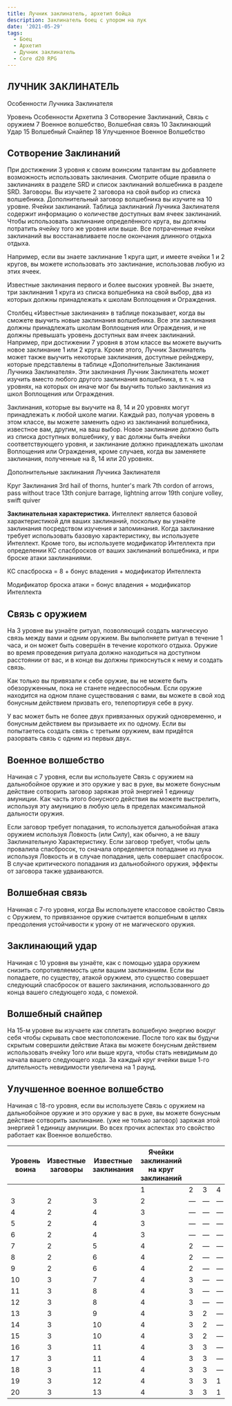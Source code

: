 ```yaml
---
title: Лучник заклинатель, архетип бойца
description: Заклинатель боец с упором на лук
date: '2021-05-29'
tags:
  - Боец
  - Архетип
  - Дучник заклинатель
  - Core d20 RPG
---
```


## ЛУЧНИК ЗАКЛИНАТЕЛЬ

Особенности Лучника Заклинателя

Уровень Особенности Архетипа
3 Сотворение Заклинаний, Связь с оружием
7 Военное волшебство, Волшебная связь
10 Заклинающий Удар
15 Волшебный Снайпер
18 Улучшенное Военное Волшебство

## Сотворение Заклинаний

При достижении 3 уровня к своим воинским талантам вы добавляете возможность использовать заклинания. Смотрите общие правила о заклинаниях в разделе SRD и список заклинаний волшебника в разделе SRD.
Заговоры. Вы изучаете 2 заговора на свой выбор из списка волшебника. Дополнительный заговор волшебника вы изучите на 10 уровне.
Ячейки заклинаний. Таблица заклинаний Лучника Заклинателя содержит информацию о количестве доступных вам ячеек заклинаний. Чтобы использовать заклинание определённого круга, вы должны потратить ячейку того же уровня или выше. Все потраченные ячейки заклинаний вы восстанавливаете после окончания длинного отдыха отдыха.

Например, если вы знаете заклинание 1 круга щит, и имеете ячейки 1 и 2 кругов, вы можете использовать это заклинание, использовав любую из этих ячеек.

Известные заклинания первого и более высоких уровней. Вы знаете, три заклинания 1 круга из списка волшебника на свой выбор, два из которых должны принадлежать к школам Воплощения и Ограждения.

Столбец «Известные заклинания» в таблице показывает, когда вы сможете выучить новые заклинания волшебника. Все эти заклинания должны принадлежать школам Воплощения или Ограждения, и не должны превышать уровень доступных вам ячеек заклинаний. Например, при достижении 7 уровня в этом классе вы можете выучить новое заклинание 1 или 2 круга.
Кроме этого, Лучник Заклинатель может также выучить некоторые заклинания, доступные рейнджеру, которые представлены в таблице «Дополнительные Заклинания Лучника Заклинателя». Эти заклинания Лучник Заклинатель может изучить вместо любого другого заклинания волшебника, в т. ч. на уровнях, на которых он иначе мог бы выучить только заклинания из школ Воплощения или Ограждения.

Заклинания, которые вы выучите на 8, 14 и 20 уровнях могут принадлежать к любой школе магии.
Каждый раз, получая уровень в этом классе, вы можете заменить одно из заклинаний волшебника, известное вам, другим, на ваш выбор. Новое заклинание должно быть из списка доступных волшебнику, у вас должны быть ячейки соответствующего уровня, и заклинание должно принадлежать школам Воплощения или Ограждения, кроме случаев, когда вы заменяете заклинания, полученные на 8, 14 или 20 уровнях.

Дополнительные заклинания Лучника Заклинателя

Круг Заклинания
3rd hail of thorns, hunter's mark
7th cordon of arrows, pass without trace
13th conjure barrage, lightning arrow
19th conjure volley, swift quiver

**Заклинательная характеристика.**
Интеллект является базовой характеристикой для ваших заклинаний, поскольку вы узнаёте заклинания посредством изучения и запоминания. Когда заклинание требует использовать базовую характеристику, вы используете Интеллект. Кроме того, вы используете модификатор Интеллекта при определении КС спасбросков от ваших заклинаний волшебника, и при броске атаки заклинаниями.

КС спасброска = 8 + бонус владения + модификатор Интеллекта

Модификатор броска атаки = бонус владения + модификатор Интеллекта

## Связь с оружием

На 3 уровне вы узнаёте ритуал, позволяющий создать магическую связь между вами и одним оружием. Вы выполняете ритуал в течение 1 часа, и он может быть совершён в течение короткого отдыха. Оружие во время проведения ритуала должно находиться на доступном расстоянии от вас, и в конце вы должны прикоснуться к нему и создать связь.

Как только вы привязали к себе оружие, вы не можете быть обезоруженным, пока не станете недееспособным. Если оружие находится на одном плане существования с вами, вы можете в свой ход бонусным действием призвать его, телепортируя себе в руку.

У вас может быть не более двух привязанных оружий одновременно, и бонусным действием вы призываете их по одному. Если вы попытаетесь создать связь с третьим оружием, вам придётся разорвать связь с одним из первых двух.

## Военное волшебство

Начиная с 7 уровня, если вы используете Связь с оружием на дальнобойное оружие и это оружие у вас в руке, вы можете бонусным действие сотворить заговор заряжая этой энергией 1 единицу амуниции. Как часть этого бонусного действия вы можете выстрелить, используя эту амуницию в любую цель в пределах максимальной дальности оружия.

Если заговор требует попадания, то используется дальнобойная атака оружием используя Ловкость (или Силу), как обычно, а не вашу Заклинательную Характеристику. Если заговор требует, чтобы цель провалила спасбросок, то сначала определяется попадание из лука используя Ловкость и в случае попадания, цель совершает спасбросок. В случае критического попадания из дальнобойного оружия, эффекты от заговора также удваиваются.

## Волшебная связь

Начиная с 7-го уровня, когда Вы используете классовое свойство Связь с Оружием, то привязанное оружие считается волшебным в целях преодоления устойчивости к урону от не магического оружия.

## Заклинающий удар

Начиная с 10 уровня вы узнаёте, как с помощью удара оружием снизить сопротивляемость цели вашим заклинаниям. Если вы попадаете, по существу, атакой оружием, это существо совершает следующий спасбросок от вашего заклинания, использованного до конца вашего следующего хода, с помехой.

## Волшебный снайпер

На 15-м уровне вы изучаете как сплетать волшебную энергию вокруг себя чтобы скрывать свое местоположение. После того как вы будучи скрытым совершили действие Атака вы можете бонусным действием использовать ячейку 1ого или выше круга, чтобы стать невидимым до начала вашего следующего хода. За каждый круг ячейки выше 1-го длительность невидимости увеличена на 1 раунд.

## Улучшенное военное волшебство

Начиная с 18-го уровня, если вы используете Связь с оружием на дальнобойное оружие и это оружие у вас в руке, вы можете бонусным действие сотворить заклинание. (уже не только заговор) заряжая этой энергией 1 единицу амуниции. Во всех прочих аспектах это свойство работает как Военное волшебство.

| Уровень воина | Известные заговоры | Известные заклинания | Ячейки заклинаний на круг заклинаний |     |     |     |
| ------------- | ------------------ | -------------------- | ------------------------------------ | --- | --- | --- |
|               |                    |                      | 1                                    | 2   | 3   | 4   |
| 3             | 2                  | 3                    | 2                                    | —   | —   | —   |
| 4             | 2                  | 4                    | 3                                    | —   | —   | —   |
| 5             | 2                  | 4                    | 3                                    | —   | —   | —   |
| 6             | 2                  | 4                    | 3                                    | —   | —   | —   |
| 7             | 2                  | 5                    | 4                                    | 2   | —   | —   |
| 8             | 2                  | 6                    | 4                                    | 2   | —   | —   |
| 9             | 2                  | 6                    | 4                                    | 2   | —   | —   |
| 10            | 3                  | 7                    | 4                                    | 3   | —   | —   |
| 11            | 3                  | 8                    | 4                                    | 3   | —   | —   |
| 12            | 3                  | 8                    | 4                                    | 3   | —   | —   |
| 13            | 3                  | 9                    | 4                                    | 3   | 2   | —   |
| 14            | 3                  | 10                   | 4                                    | 3   | 2   | —   |
| 15            | 3                  | 10                   | 4                                    | 3   | 2   | —   |
| 16            | 3                  | 11                   | 4                                    | 3   | 3   | —   |
| 17            | 3                  | 11                   | 4                                    | 3   | 3   | —   |
| 18            | 3                  | 11                   | 4                                    | 3   | 3   | —   |
| 19            | 3                  | 12                   | 4                                    | 3   | 3   | 1   |
| 20            | 3                  | 13                   | 4                                    | 3   | 3   | 1   |
